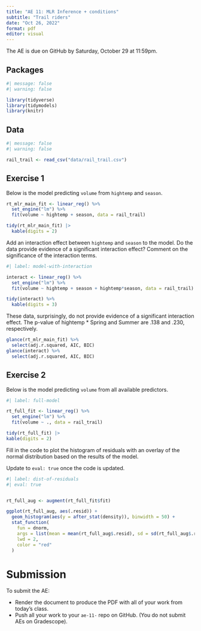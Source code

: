---
title: "AE 11: MLR Inference + conditions"
subtitle: "Trail riders"
date: "Oct 26, 2022"
format: pdf
editor: visual
---

::: callout-important
The AE is due on GitHub by Saturday, October 29 at 11:59pm.
:::

## Packages

```{r}
#| message: false
#| warning: false 

library(tidyverse)
library(tidymodels)
library(knitr)
```

## Data

```{r}
#| message: false
#| warning: false 

rail_trail <- read_csv("data/rail_trail.csv")
```

## Exercise 1

Below is the model predicting `volume` from `hightemp` and `season`.

```{r}
rt_mlr_main_fit <- linear_reg() %>%
  set_engine("lm") %>%
  fit(volume ~ hightemp + season, data = rail_trail)

tidy(rt_mlr_main_fit) |>
  kable(digits = 2)
```

Add an interaction effect between `hightemp` and `season` to the model. Do the data provide evidence of a significant interaction effect? Comment on the significance of the interaction terms.

```{r}
#| label: model-with-interaction

interact <- linear_reg() %>% 
  set_engine("lm") %>% 
  fit(volume ~ hightemp + season + hightemp*season, data = rail_trail)

tidy(interact) %>% 
  kable(digits = 3)
```

These data, surprisingly, do not provide evidence of a significant interaction effect. The p-value of hightemp * Spring and Summer are .138 and .230, respectively.

```{r}
glance(rt_mlr_main_fit) %>% 
  select(adj.r.squared, AIC, BIC)
glance(interact) %>% 
  select(adj.r.squared, AIC, BIC)
```


## Exercise 2

Below is the model predicting `volume` from all available predictors.

```{r}
#| label: full-model

rt_full_fit <- linear_reg() %>%
  set_engine("lm") %>%
  fit(volume ~ ., data = rail_trail)

tidy(rt_full_fit) |>
kable(digits = 2)
```

Fill in the code to plot the histogram of residuals with an overlay of the normal distribution based on the results of the model.

::: callout-note
Update to `eval: true` once the code is updated.
:::

```{r}
#| label: dist-of-residuals
#| eval: true 


rt_full_aug <- augment(rt_full_fit$fit)

ggplot(rt_full_aug, aes(.resid)) +
  geom_histogram(aes(y = after_stat(density)), binwidth = 50) +
  stat_function(
    fun = dnorm, 
    args = list(mean = mean(rt_full_aug$.resid), sd = sd(rt_full_aug$.resid)), 
    lwd = 2, 
    color = "red"
  )
```

# Submission

::: callout-important
To submit the AE:

-   Render the document to produce the PDF with all of your work from today's class.
-   Push all your work to your `ae-11-` repo on GitHub. (You do not submit AEs on Gradescope).
:::
